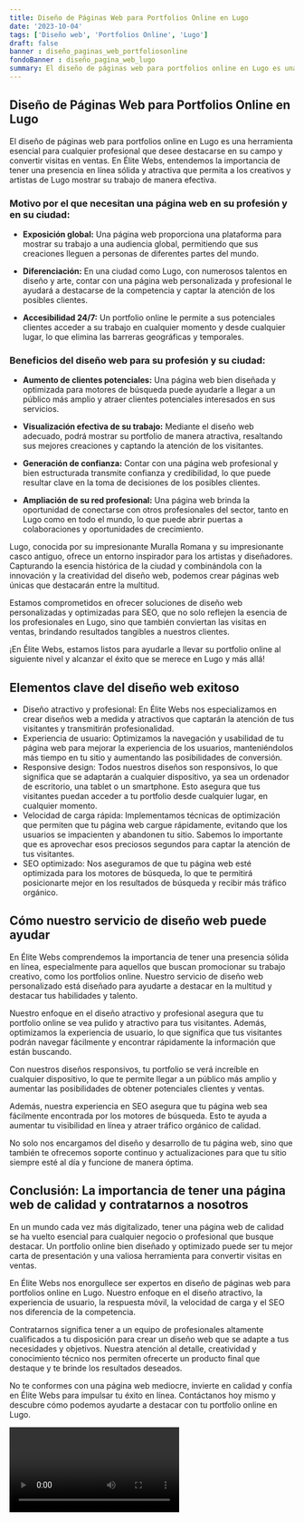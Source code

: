 ```yaml
---
title: Diseño de Páginas Web para Portfolios Online en Lugo
date: '2023-10-04'
tags: ['Diseño web', 'Portfolios Online', 'Lugo']
draft: false
banner : diseño_paginas_web_portfoliosonline
fondoBanner : diseño_pagina_web_lugo
summary: El diseño de páginas web para portfolios online en Lugo es una herramienta esencial para cualquier profesional que desee destacarse en su campo y convertir visitas en ventas. En Élite Webs, entendemos la importancia de tener una presencia en línea sólida y atractiva que permita a los creativos y artistas de Lugo mostrar su trabajo de manera efectiva.
---
```


## Diseño de Páginas Web para Portfolios Online en Lugo

El diseño de páginas web para portfolios online en Lugo es una herramienta esencial para cualquier profesional que desee destacarse en su campo y convertir visitas en ventas. En Élite Webs, entendemos la importancia de tener una presencia en línea sólida y atractiva que permita a los creativos y artistas de Lugo mostrar su trabajo de manera efectiva.

### Motivo por el que necesitan una página web en su profesión y en su ciudad:

- **Exposición global:** Una página web proporciona una plataforma para mostrar su trabajo a una audiencia global, permitiendo que sus creaciones lleguen a personas de diferentes partes del mundo.

- **Diferenciación:** En una ciudad como Lugo, con numerosos talentos en diseño y arte, contar con una página web personalizada y profesional le ayudará a destacarse de la competencia y captar la atención de los posibles clientes.

- **Accesibilidad 24/7:** Un portfolio online le permite a sus potenciales clientes acceder a su trabajo en cualquier momento y desde cualquier lugar, lo que elimina las barreras geográficas y temporales.

### Beneficios del diseño web para su profesión y su ciudad:

- **Aumento de clientes potenciales:** Una página web bien diseñada y optimizada para motores de búsqueda puede ayudarle a llegar a un público más amplio y atraer clientes potenciales interesados en sus servicios.

- **Visualización efectiva de su trabajo:** Mediante el diseño web adecuado, podrá mostrar su portfolio de manera atractiva, resaltando sus mejores creaciones y captando la atención de los visitantes.

- **Generación de confianza:** Contar con una página web profesional y bien estructurada transmite confianza y credibilidad, lo que puede resultar clave en la toma de decisiones de los posibles clientes.

- **Ampliación de su red profesional:** Una página web brinda la oportunidad de conectarse con otros profesionales del sector, tanto en Lugo como en todo el mundo, lo que puede abrir puertas a colaboraciones y oportunidades de crecimiento.

Lugo, conocida por su impresionante Muralla Romana y su impresionante casco antiguo, ofrece un entorno inspirador para los artistas y diseñadores. Capturando la esencia histórica de la ciudad y combinándola con la innovación y la creatividad del diseño web, podemos crear páginas web únicas que destacarán entre la multitud.

Estamos comprometidos en ofrecer soluciones de diseño web personalizadas y optimizadas para SEO, que no solo reflejen la esencia de los profesionales en Lugo, sino que también conviertan las visitas en ventas, brindando resultados tangibles a nuestros clientes.

¡En Élite Webs, estamos listos para ayudarle a llevar su portfolio online al siguiente nivel y alcanzar el éxito que se merece en Lugo y más allá!

<GifSeo />

<Cta />

## Elementos clave del diseño web exitoso 

- Diseño atractivo y profesional: En Élite Webs nos especializamos en crear diseños web a medida y atractivos que captarán la atención de tus visitantes y transmitirán profesionalidad.
- Experiencia de usuario: Optimizamos la navegación y usabilidad de tu página web para mejorar la experiencia de los usuarios, manteniéndolos más tiempo en tu sitio y aumentando las posibilidades de conversión.
- Responsive design: Todos nuestros diseños son responsivos, lo que significa que se adaptarán a cualquier dispositivo, ya sea un ordenador de escritorio, una tablet o un smartphone. Esto asegura que tus visitantes puedan acceder a tu portfolio desde cualquier lugar, en cualquier momento.
- Velocidad de carga rápida: Implementamos técnicas de optimización que permiten que tu página web cargue rápidamente, evitando que los usuarios se impacienten y abandonen tu sitio. Sabemos lo importante que es aprovechar esos preciosos segundos para captar la atención de tus visitantes.
- SEO optimizado: Nos aseguramos de que tu página web esté optimizada para los motores de búsqueda, lo que te permitirá posicionarte mejor en los resultados de búsqueda y recibir más tráfico orgánico.

## Cómo nuestro servicio de diseño web puede ayudar

En Élite Webs comprendemos la importancia de tener una presencia sólida en línea, especialmente para aquellos que buscan promocionar su trabajo creativo, como los portfolios online. Nuestro servicio de diseño web personalizado está diseñado para ayudarte a destacar en la multitud y destacar tus habilidades y talento.

Nuestro enfoque en el diseño atractivo y profesional asegura que tu portfolio online se vea pulido y atractivo para tus visitantes. Además, optimizamos la experiencia de usuario, lo que significa que tus visitantes podrán navegar fácilmente y encontrar rápidamente la información que están buscando.

Con nuestros diseños responsivos, tu portfolio se verá increíble en cualquier dispositivo, lo que te permite llegar a un público más amplio y aumentar las posibilidades de obtener potenciales clientes y ventas.

Además, nuestra experiencia en SEO asegura que tu página web sea fácilmente encontrada por los motores de búsqueda. Esto te ayuda a aumentar tu visibilidad en línea y atraer tráfico orgánico de calidad.

No solo nos encargamos del diseño y desarrollo de tu página web, sino que también te ofrecemos soporte continuo y actualizaciones para que tu sitio siempre esté al día y funcione de manera óptima.

## Conclusión: La importancia de tener una página web de calidad y contratarnos a nosotros

En un mundo cada vez más digitalizado, tener una página web de calidad se ha vuelto esencial para cualquier negocio o profesional que busque destacar. Un portfolio online bien diseñado y optimizado puede ser tu mejor carta de presentación y una valiosa herramienta para convertir visitas en ventas.

En Élite Webs nos enorgullece ser expertos en diseño de páginas web para portfolios online en Lugo. Nuestro enfoque en el diseño atractivo, la experiencia de usuario, la respuesta móvil, la velocidad de carga y el SEO nos diferencia de la competencia.

Contratarnos significa tener a un equipo de profesionales altamente cualificados a tu disposición para crear un diseño web que se adapte a tus necesidades y objetivos. Nuestra atención al detalle, creatividad y conocimiento técnico nos permiten ofrecerte un producto final que destaque y te brinde los resultados deseados.

No te conformes con una página web mediocre, invierte en calidad y confía en Élite Webs para impulsar tu éxito en línea. Contáctanos hoy mismo y descubre cómo podemos ayudarte a destacar con tu portfolio online en Lugo.

<Video />

<CtaBot job='Portfolios Online' city='Lugo'/>

<Gmaps query='Lugo+españa+maps' />